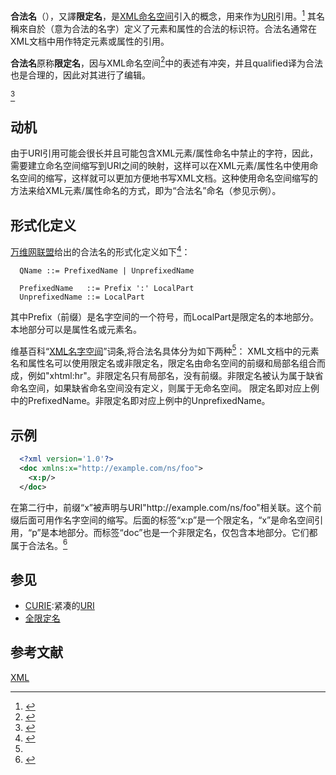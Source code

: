 '''合法名'''（{{lang-en|QNames}}），又譯'''限定名'''，是[[XML命名空间|XML命名空间]]引入的概念，用来作为[[统一资源标志符|URI]]引用。<ref>{{Cite web |url=http://www.w3.org/TR/REC-xml-names/#dt-qualname |title=Namespaces in XML 1.0 (Second Edition)<!-- Bot generated title --> |accessdate=2011-03-08 |archive-date=2011-03-16 |archive-url=https://web.archive.org/web/20110316043909/http://www.w3.org/TR/REC-xml-names/#dt-qualname |dead-url=no }}</ref> 其名稱來自於{{lang-en|qualified name}}（意为合法的名字）定义了元素和属性的合法的标识符。合法名通常在XML文档中用作特定元素或属性的引用。

'''合法名'''原称'''限定名'''，因与XML命名空间<ref name="#1">{{Cite web |url=http://zh.wikipedia.org/wiki/XML%E5%91%BD%E5%90%8D%E7%A9%BA%E9%97%B4 |title=存档副本 |accessdate=2014-06-27 |archive-date=2014-07-02 |archive-url=https://web.archive.org/web/20140702232009/http://zh.wikipedia.org/wiki/XML%E5%91%BD%E5%90%8D%E7%A9%BA%E9%97%B4 |dead-url=no }}</ref>中的表述有冲突，并且qualified译为合法也是合理的，因此对其进行了编辑。

<ref>{{Cite web |url=http://www.w3.org/2001/tag/doc/qnameids.html#sec-qnames-xml |title=Using Qualified Names (QNames) as Identifiers in XML Content<!-- Bot generated title --> |accessdate=2011-03-08 |archive-date=2011-09-05 |archive-url=https://web.archive.org/web/20110905020828/http://www.w3.org/2001/tag/doc/qnameids.html#sec-qnames-xml |dead-url=no }}</ref>

== 动机 ==
由于URI引用可能会很长并且可能包含XML元素/属性命名中禁止的字符，因此，需要建立命名空间缩写到URI之间的映射，这样可以在XML元素/属性名中使用命名空间的缩写，这样就可以更加方便地书写XML文档。这种使用命名空间缩写的方法来给XML元素/属性命名的方式，即为“合法名”命名（参见示例）。

== 形式化定义 ==
[[万维网联盟|万维网联盟]]给出的合法名的形式化定义如下<ref>{{Cite web |url=http://www.w3.org/TR/REC-xml-names/#NT-QName |title=Namespaces in XML 1.0 (Second Edition)<!-- Bot generated title --> |accessdate=2011-03-08 |archive-date=2011-03-16 |archive-url=https://web.archive.org/web/20110316043909/http://www.w3.org/TR/REC-xml-names/#NT-QName |dead-url=no }}</ref>：
<syntaxhighlight lang="bnf">
  QName ::= PrefixedName | UnprefixedName
  
  PrefixedName   ::= Prefix ':' LocalPart
  UnprefixedName ::= LocalPart
</syntaxhighlight>

其中Prefix（前缀）是名字空间的一个符号，而LocalPart是限定名的本地部分。本地部分可以是属性名或元素名。

维基百科“[[XML名字空间|XML名字空间]]”词条,将合法名具体分为如下两种<ref name="#1"/>：
XML文档中的元素名和属性名可以使用限定名或非限定名，限定名由命名空间的前缀和局部名组合而成，例如"xhtml:hr"。非限定名只有局部名，没有前缀。非限定名被认为属于缺省命名空间，如果缺省命名空间没有定义，则属于无命名空间。
限定名即对应上例中的PrefixedName。非限定名即对应上例中的UnprefixedName。

== 示例 ==

<syntaxhighlight lang="xml">
  <?xml version='1.0'?>
  <doc xmlns:x="http://example.com/ns/foo">
    <x:p/>
  </doc>
</syntaxhighlight>

在第二行中，前缀“x”被声明与URI<nowiki>"http://example.com/ns/foo"</nowiki>相关联。这个前缀后面可用作名字空间的缩写。后面的标签“x:p”是一个限定名，“x”是命名空间引用，“p”是本地部分。而标签“doc”也是一个非限定名，仅包含本地部分。它们都属于合法名。<ref>{{Cite web |url=http://www.w3.org/TR/REC-xml-names/#NT-LocalPart |title=Namespaces in XML 1.0 (Second Edition)<!-- Bot generated title --> |accessdate=2011-03-08 |archive-date=2011-03-16 |archive-url=https://web.archive.org/web/20110316043909/http://www.w3.org/TR/REC-xml-names/#NT-LocalPart |dead-url=no }}</ref>

== 参见 ==
* [[CURIE|CURIE]]:紧凑的[[URI|URI]]
* [[全限定名|全限定名]]

== 参考文献==
{{reflist}}

[[Category:XML|]]